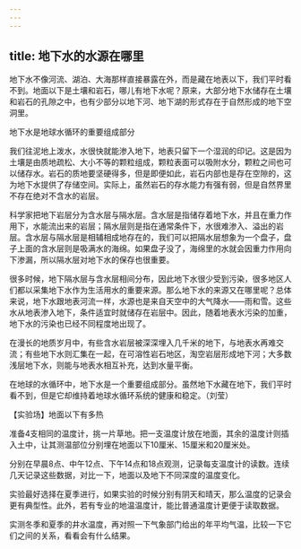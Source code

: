 ```yaml
---
---
---
```

title: 地下水的水源在哪里
---




地下水不像河流、湖泊、大海那样直接暴露在外，而是藏在地表以下，我们平时看不到。地面以下是土壤和岩石，哪儿有地下水呢？原来，大部分地下水储存在土壤和岩石的孔隙之中，也有少部分以地下河、地下湖的形式存在于自然形成的地下空洞里。

地下水是地球水循环的重要组成部分



我们往泥地上泼水，水很快就能渗入地下，地表只留下一个湿润的印记。这是因为土壤是由质地疏松、大小不等的颗粒组成，颗粒表面可以吸附水分，颗粒之间也可以储存水。岩石的质地要坚硬得多，但是即便如此，岩石内部也是存在空隙的，这为地下水提供了存储空间。实际上，虽然岩石的存水能力有强有弱，但是自然界里不存在绝对不含水的岩层。

科学家把地下岩层分为含水层与隔水层。含水层是指储存着地下水，并且在重力作用下，水能流出来的岩层；隔水层则是指在通常条件下，水很难渗入、溢出的岩层。含水层与隔水层是相辅相成地存在的，我们可以把隔水层想象为一个盘子，盘子上面的含水层则是吸满水的海绵。如果盘子没了，海绵里的水就会因重力作用向下渗漏，所以隔水层对地下水的保存也很重要。

很多时候，地下隔水层与含水层相间分布，因此地下水很少受到污染，很多地区人们都以采集地下水作为生活用水的重要来源。那么地下水的来源又在哪里呢？总体来说，地下水跟地表河流一样，水源也是来自天空中的大气降水——雨和雪。这些水从地表渗入地下，条件适宜时就储存在岩层中。因此，随着地表水污染的加重，地下水的污染也已经不同程度地出现了。

在漫长的地质岁月中，有些含水岩层被深深埋入几千米的地下，与地表水再难交流；有些地下水则汇集在一起，在可溶性岩石地区，淘空岩层形成地下河；大多数浅层地下水，则能与地表水相互补充，达到水量平衡。

在地球的水循环中，地下水是一个重要组成部分。虽然地下水藏在地下，我们平时看不到，但是它却维持着地球水循环系统的健康和稳定。（刘莹）





【实验场】地面以下有多热

准备4支相同的温度计，挑一片草地。把一支温度计放在地面，其余的温度计则插入土中，让其测温部位分别埋在地面以下10厘米、15厘米和20厘米处。

分别在早晨8点、中午12点、下午14点和18点观测，记录每支温度计的读数。连续几天记录这些数据，对比一下，地面以及地下不同深度的温度变化。

实验最好选择在夏季进行，如果实验的时候分别有阴天和晴天，那么温度的记录会更有典型性。此外，若有专业的地温温度计，能比普通温度计更便于读取数据。

实测冬季和夏季的井水温度，再对照一下气象部门给出的年平均气温，比较一下它们之间的关系，看看会有什么结果。